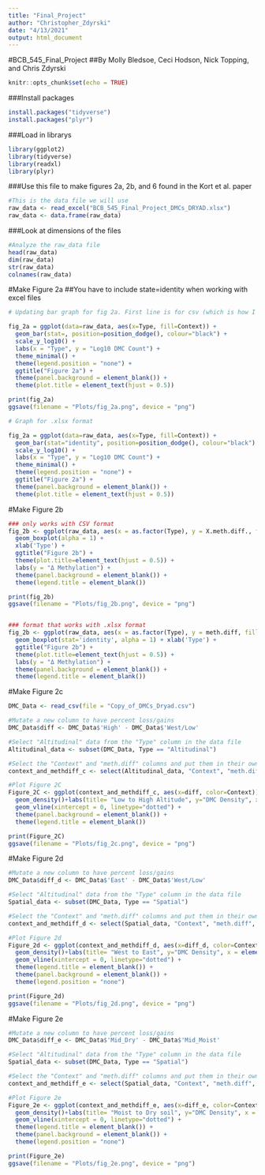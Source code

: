 ```yaml
---
title: "Final_Project"
author: "Christopher_Zdyrski"
date: "4/13/2021"
output: html_document
---
```

#BCB_545_Final_Project
##By Molly Bledsoe, Ceci Hodson, Nick Topping, and Chris Zdyrski

```r
knitr::opts_chunk$set(echo = TRUE)
```

###Install packages
```r
install.packages("tidyverse")
install.packages("plyr")
```

###Load in librarys
```r
library(ggplot2)
library(tidyverse)
library(readxl)
library(plyr)
```

###Use this file to make figures 2a, 2b, and 6 found in the Kort et al. paper 
```r
#This is the data file we will use
raw_data <- read_excel("BCB_545_Final_Project_DMCs_DRYAD.xlsx")
raw_data <- data.frame(raw_data)
```

###Look at dimensions of the files
```r
#Analyze the raw_data file
head(raw_data)
dim(raw_data)
str(raw_data)
colnames(raw_data)
```

#Make Figure 2a
##You have to include state=identity when working with excel files
```r

# Updating bar graph for fig 2a. First line is for csv (which is how I made the plots)

fig_2a = ggplot(data=raw_data, aes(x=Type, fill=Context)) +
  geom_bar(stat=, position=position_dodge(), colour="black") +
  scale_y_log10() +
  labs(x = "Type", y = "Log10 DMC Count") +
  theme_minimal() +
  theme(legend.position = "none") +
  ggtitle("Figure 2a") +
  theme(panel.background = element_blank()) +
  theme(plot.title = element_text(hjust = 0.5))

print(fig_2a)
ggsave(filename = "Plots/fig_2a.png", device = "png")

# Graph for .xlsx format

fig_2a = ggplot(data=raw_data, aes(x=Type, fill=Context)) +
  geom_bar(stat="identity", position=position_dodge(), colour="black") +
  scale_y_log10() +
  labs(x = "Type", y = "Log10 DMC Count") +
  theme_minimal() +
  theme(legend.position = "none") +
  ggtitle("Figure 2a") +
  theme(panel.background = element_blank()) +
  theme(plot.title = element_text(hjust = 0.5))

```

#Make Figure 2b
```r
### only works with CSV format
fig_2b <- ggplot(raw_data, aes(x = as.factor(Type), y = X.meth.diff., fill=Context)) +
  geom_boxplot(alpha = 1) +
  xlab('Type') +
  ggtitle("Figure 2b") +
  theme(plot.title=element_text(hjust = 0.5)) +
  labs(y = "Δ Methylation") +
  theme(panel.background = element_blank()) +
  theme(legend.title = element_blank())

print(fig_2b)
ggsave(filename = "Plots/fig_2b.png", device = "png")


### format that works with .xlsx format
fig_2b <- ggplot(raw_data, aes(x = as.factor(Type), y = meth.diff, fill=Context)) +
  geom_boxplot(stat='identity', alpha = 1) + xlab('Type') +
  ggtitle("Figure 2b") +
  theme(plot.title=element_text(hjust = 0.5)) +
  labs(y = "Δ Methylation") +
  theme(panel.background = element_blank()) +
  theme(legend.title = element_blank())

```

#Make Figure 2c
```r

DMC_Data <- read_csv(file = "Copy_of_DMCs_Dryad.csv")

#Mutate a new column to have percent loss/gains
DMC_Data$diff <- DMC_Data$'High' - DMC_Data$'West/Low'

#Select "Altitudinal" data from the "Type" column in the data file
Altitudinal_data <- subset(DMC_Data, Type == "Altitudinal")

#Select the "Context" and "meth.diff" columns and put them in their own file
context_and_methdiff_c <- select(Altitudinal_data, "Context", "meth.diff", "diff")

#Plot Figure 2C
Figure_2C <- ggplot(context_and_methdiff_c, aes(x=diff, color=Context)) +
  geom_density()+labs(title= "Low to High Altitude", y="DMC Density", x = element_blank()) +
  geom_vline(xintercept = 0, linetype="dotted") +
  theme(panel.background = element_blank()) +
  theme(legend.title = element_blank())

print(Figure_2C)
ggsave(filename = "Plots/fig_2c.png", device = "png")
```


#Make Figure 2d
```r
#Mutate a new column to have percent loss/gains
DMC_Data$diff_d <- DMC_Data$'East' - DMC_Data$'West/Low'

#Select "Altitudinal" data from the "Type" column in the data file
Spatial_data <- subset(DMC_Data, Type == "Spatial")

#Select the "Context" and "meth.diff" columns and put them in their own file
context_and_methdiff_d <- select(Spatial_data, "Context", "meth.diff", "diff_d")

#Plot Figure 2d
Figure_2d <- ggplot(context_and_methdiff_d, aes(x=diff_d, color=Context)) +
  geom_density()+labs(title= "West to East", y="DMC Density", x = element_blank()) +
  geom_vline(xintercept = 0, linetype="dotted") +
  theme(legend.title = element_blank()) +
  theme(panel.background = element_blank()) +
  theme(legend.position = "none")

print(Figure_2d)
ggsave(filename = "Plots/fig_2d.png", device = "png")
```


#Make Figure 2e
```r
#Mutate a new column to have percent loss/gains
DMC_Data$diff_e <- DMC_Data$'Mid_Dry' - DMC_Data$'Mid_Moist'

#Select "Altitudinal" data from the "Type" column in the data file
Spatial_data <- subset(DMC_Data, Type == "Spatial")

#Select the "Context" and "meth.diff" columns and put them in their own file
context_and_methdiff_e <- select(Spatial_data, "Context", "meth.diff", "diff_e")

#Plot Figure 2e
Figure_2e <- ggplot(context_and_methdiff_e, aes(x=diff_e, color=Context)) +
  geom_density()+labs(title= "Moist to Dry soil", y="DMC Density", x = element_blank()) +
  geom_vline(xintercept = 0, linetype="dotted") +
  theme(legend.title = element_blank()) +
  theme(panel.background = element_blank()) +
  theme(legend.position = "none")

print(Figure_2e)
ggsave(filename = "Plots/fig_2e.png", device = "png")
```